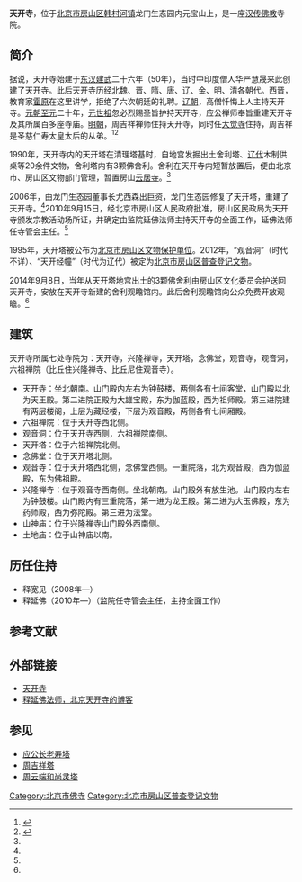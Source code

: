 {{文物保护单位
| 级别 = 市县级
| 省名 = 北京市
| 市/县名 = 北京市房山区
| 图片 = 
| 名称 = 天开塔
| 编号 = 
| 分类 = 古建筑
| 所在 = 韩村河镇天开村
| 时代 = 辽
| 登录 = 1995年10月5日  
}}

'''天开寺'''，位于[[北京市|北京市]][[房山区|房山区]][[韩村河镇|韩村河镇]]龙门生态园内元宝山上，是一座[[汉传佛教|汉传佛教]]寺院。

==简介==
据说，天开寺始建于[[东汉|东汉]][[建武_(东汉)|建武]]二十六年（50年），当时中印度僧人华严慧晟来此创建了天开寺。此后天开寺历经[[北魏|北魏]]、晋、隋、唐、辽、金、明、清各朝代。[[西晋|西晋]]，教育家[[霍原|霍原]]在这里讲学，拒绝了六次朝廷的礼聘。[[辽朝|辽朝]]，高僧忏悔上人主持天开寺。[[元朝|元朝]][[至元_(忽必烈)|至元]]二十年，[[元世祖|元世祖]]忽必烈赐圣旨护持天开寺，应公禅师奉旨重建天开寺及其所属百多座寺庙。[[明朝|明朝]]，周吉祥禅师住持天开寺，同时任[[大觉寺_(北京)|大觉寺]]住持，周吉祥是[[孝肅皇后|圣慈仁寿太皇太后]]的从弟。<ref name=tks>{{Cite web |url=http://www.tiankaisi.com/ |title=北京天开寺简介，天开寺，于2015-02-01查阅 |access-date=2015-02-01 |archive-date=2016-10-04 |archive-url=https://web.archive.org/web/20161004033749/http://tiankaisi.com/ |dead-url=no }}</ref><ref name=zgxww>{{Cite web |url=http://www.chinanews.com/sh/2014/09-09/6571910.shtml |title=北京天开寺佛舍利回归 市民今后可免费观瞻，中国新闻网，2014-09-09 |access-date=2015-02-01 |archive-date=2019-06-06 |archive-url=https://web.archive.org/web/20190606022628/http://www.chinanews.com/sh/2014/09-09/6571910.shtml |dead-url=no }}</ref>

1990年，天开寺内的天开塔在清理塔基时，自地宫发掘出土舍利塔、[[辽代|辽代]]木制供桌等20余件文物，舍利塔内有3颗佛舍利。舍利在天开寺内短暂放置后，便由北京市、房山区文物部门管理，暂置房山[[云居寺|云居寺]]。<ref name=zgxww/>

2006年，由龙门生态园董事长尤西森出巨资，龙门生态园修复了天开塔，重建了天开寺。<ref name=zgxww/>2010年9月15日，经北京市房山区人民政府批准，房山区民政局为天开寺颁发宗教活动场所证，并确定由监院延佛法师主持天开寺的全面工作，延佛法师任寺管会主任。<ref name=tks/>

1995年，天开塔被公布为[[北京市房山区文物保护单位|北京市房山区文物保护单位]]。2012年，“观音洞”（时代不详）、“天开经幢”（时代为辽代）被定为[[北京市房山区普查登记文物|北京市房山区普查登记文物]]。

2014年9月8日，当年从天开塔地宫出土的3颗佛舍利由房山区文化委员会护送回天开寺，安放在天开寺新建的舍利观瞻馆内。此后舍利观瞻馆向公众免费开放观瞻。<ref name=zgxww/>

==建筑==
天开寺所属七处寺院为：天开寺，兴隆禅寺，天开塔，念佛堂，观音寺，观音洞，六祖禅院（比丘住兴隆禅寺、比丘尼住观音寺）。

*天开寺：坐北朝南。山门殿内左右为钟鼓楼，两侧各有七间客堂，山门殿以北为天王殿。第二进院正殿为大雄宝殿，东为伽蓝殿，西为祖师殿。第三进院建有两层楼阁，上层为藏经楼，下层为观音殿，两侧各有七间厢殿。
*六祖禅院：位于天开寺西北侧。
*观音洞：位于天开寺西侧，六祖禅院南侧。
*天开塔：位于六祖禅院北侧。
*念佛堂：位于天开塔北侧。
*观音寺：位于天开塔西北侧，念佛堂西侧。一重院落，北为观音殿，西为伽蓝殿，东为佛祖殿。
*兴隆禅寺：位于观音寺西南侧。坐北朝南。山门殿外有放生池。山门殿内左右为钟鼓楼。山门殿内有三重院落，第一进为龙王殿。第二进为大玉佛殿，东为药师殿，西为弥陀殿。第三进为法堂。
*山神庙：位于兴隆禅寺山门殿外西南侧。
*土地庙：位于山神庙以南。

==历任住持==
*释宽见（2008年—）
*释延佛（2010年—）（监院任寺管会主任，主持全面工作）

==参考文献==
{{reflist}}

==外部链接==
*[http://www.tiankaisi.com/ 天开寺] {{Wayback|url=http://www.tiankaisi.com/ |date=20161004033749 }}
*[https://web.archive.org/web/20150202065219/http://blog.ifeng.com/4021178.html 释延佛法师，北京天开寺的博客]

==参见==
*[[应公长老寿塔|应公长老寿塔]]
*[[周吉祥塔|周吉祥塔]]
*[[周云端和尚灵塔|周云端和尚灵塔]]

[[Category:北京市佛寺|Category:北京市佛寺]]
[[Category:北京市房山区普查登记文物|Category:北京市房山区普查登记文物]]